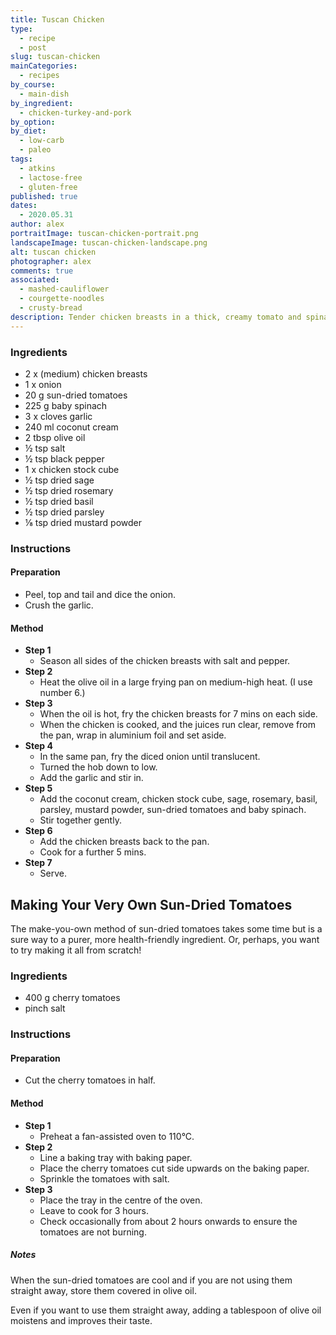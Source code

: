 ```yaml
---
title: Tuscan Chicken
type:
  - recipe
  - post
slug: tuscan-chicken
mainCategories: 
  - recipes
by_course:
  - main-dish
by_ingredient:
  - chicken-turkey-and-pork
by_option:
by_diet:
  - low-carb
  - paleo
tags:
  - atkins
  - lactose-free
  - gluten-free
published: true
dates: 
  - 2020.05.31
author: alex
portraitImage: tuscan-chicken-portrait.png
landscapeImage: tuscan-chicken-landscape.png
alt: tuscan chicken
photographer: alex
comments: true
associated: 
  - mashed-cauliflower
  - courgette-noodles
  - crusty-bread
description: Tender chicken breasts in a thick, creamy tomato and spinach sauce. A lactose-free gourmet-looking recipe that is easy to make.
---
```


<Ingredients>

### Ingredients
    
  - 2 x (medium) chicken breasts
  - 1 x onion
  - 20 g sun-dried tomatoes
  - 225 g baby spinach
  - 3 x cloves garlic
  - 240 ml coconut cream
  - 2 tbsp olive oil
  - ½ tsp salt
  - ½ tsp black pepper
  - 1 x chicken stock cube
  - ½ tsp dried sage
  - ½ tsp dried rosemary
  - ½ tsp dried basil
  - ½ tsp dried parsley
  - ⅛ tsp dried mustard powder

</Ingredients>

<Instructions>

### Instructions

#### Preparation

  - Peel, top and tail and dice the onion.
  - Crush the garlic.

#### Method

  - **Step 1**
    - Season all sides of the chicken breasts with salt and pepper.
  - **Step 2**
    - Heat the olive oil in a large frying pan on medium-high heat. (I use number 6.)
  - **Step 3**
    - When the oil is hot, fry the chicken breasts for 7 mins on each side.
    - When the chicken is cooked, and the juices run clear, remove from the pan, wrap in aluminium foil and set aside.
  - **Step 4**
    - In the same pan, fry the diced onion until translucent.
    - Turned the hob down to low. 
    - Add the garlic and stir in.
  - **Step 5**
    - Add the coconut cream, chicken stock cube, sage, rosemary, basil, parsley, mustard powder, sun-dried tomatoes and baby spinach.
    - Stir together gently.
  - **Step 6**
    - Add the chicken breasts back to the pan.
    - Cook for a further 5 mins.
  - **Step 7**
    - Serve.

</Instructions>

<RecipeContent>

## Making Your Very Own Sun-Dried Tomatoes

The make-you-own method of sun-dried tomatoes takes some time but is a sure way to a purer, more health-friendly ingredient. Or, perhaps, you want to try making it all from scratch!

<Ingredients>

### Ingredients

  - 400 g cherry tomatoes
  - pinch salt

</Ingredients>

<Instructions>

### Instructions

#### Preparation

  - Cut the cherry tomatoes in half.
 
#### Method

  - **Step 1**
    - Preheat a fan-assisted oven to 110°C.
  - **Step 2** 
    - Line a baking tray with baking paper.
    - Place the cherry tomatoes cut side upwards on the baking paper.
    - Sprinkle the tomatoes with salt.
  - **Step 3** 
    - Place the tray in the centre of the oven.
    - Leave to cook for 3 hours. 
    - Check occasionally from about 2 hours onwards to ensure the tomatoes are not burning.

</Instructions>

##### Notes

When the sun-dried tomatoes are cool and if you are not using them straight away, store them covered in olive oil. 

Even if you want to use them straight away, adding a tablespoon of olive oil moistens and improves their taste.

</RecipeContent>
